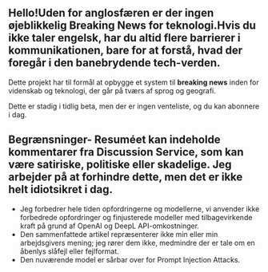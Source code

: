 
<CallToAction />

## Hello!Uden for anglosfæren er der ingen øjeblikkelig **Breaking News** for teknologi.Hvis du ikke taler engelsk, har du altid flere barrierer i kommunikationen, bare for at forstå, hvad der foregår i den banebrydende tech-verden.


<Callout type="info" emoji="🗞">

Dette projekt har til formål at opbygge et system til **breaking news** inden for videnskab og teknologi, der går på tværs af sprog og geografi.

</Callout>

Dette er stadig i tidlig beta, men der er ingen venteliste, og du kan abonnere i dag.

## Begrænsninger- Resuméet kan indeholde kommentarer fra Discussion Service, som kan være satiriske, politiske eller skadelige. Jeg arbejder på at forhindre dette, men det er ikke helt idiotsikret i dag.

- Jeg forbedrer hele tiden opfordringerne og modellerne, vi anvender ikke forbedrede opfordringer og finjusterede modeller med tilbagevirkende kraft på grund af OpenAI og DeepL API-omkostninger.
- Den sammenfattede artikel repræsenterer ikke min eller min arbejdsgivers mening; jeg rører dem ikke, medmindre der er tale om en åbenlys slåfejl eller fejlformat.
- Den nuværende model er sårbar over for Prompt Injection Attacks.

